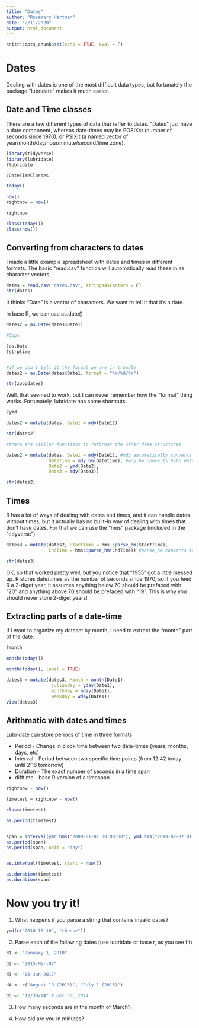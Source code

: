 ```yaml
---
title: "Dates"
author: "Rosemary Hartman"
date: "2/11/2020"
output: html_document
---
```


```r
knitr::opts_chunk$set(echo = TRUE, eval = F)
```
# Dates

Dealing with dates is one of the most difficult data types, but fortunately the package "lubridate" makes it much easier.

## Date and Time classes

There are a few different types of data that reffer to dates. "Dates" just have a date component, whereas date-times may be POSIXct (number of seconds since 1970), or PSIXlt (a named vector of year/month/day/hour/minute/second/time zone).



```r
library(tidyverse)
library(lubridate)
?lubridate

?DateTimeClasses

today()

now()
rightnow = now()

rightnow

class(today())
class(now())

```

## Converting from characters to dates

I made a little example spreadsheet with dates and times in different formats. The basic "read.csv" function will automatically read these in as character vectors.

```r

dates = read.csv("dates.csv", stringsAsFactors = F)
str(dates)

```
It thinks "Date" is a vector of characters. We want to tell it that it's a date.

In base R, we can use as.date()

```r

dates2 = as.Date(dates$Date1)

#Oops

?as.Date
?strptime


#if we don't tell it the format we are in trouble.
dates2 = as.Date(dates$Date1, format = "%m/%d/%Y")

str(zoopdates)

```



Well, that seemed to work, but I can never remember how the "format" thing works. Fortunately, lubridate has some shortcuts. 



```r
?ymd

dates2 = mutate(dates, Date1 = mdy(Date1))

str(dates2)

#there are similar functions to reformat the other date structures

dates2 = mutate(dates, Date1 = mdy(Date1), #mdy automatically converts "month/day/year" or "month-day-year" 
                Datetime = mdy_hm(Datetime), #mdy_hm converts both dates and times stored together (usually the best way to do it)
                Date2 = ymd(Date2),
                Date3 = mdy(Date3))

str(dates2)

```

## Times

R has a lot of ways of dealing with dates and times, and it can handle dates without times, but it actually has no built-in way of dealing with times that don't have dates. For that we can use the "hms" package (included in the "tidyverse")

```r
dates3 = mutate(dates2, StartTime = hms::parse_hm(StartTime),
                EndTime = hms::parse_hm(EndTime)) #parse_hm converts it to a time

str(dates3)

```
OK, so that worked pretty well, but you notice that "1955" got a little messed up. R stores date/times as the number of seconds since 1970, so if you feed R a 2-diget year, it assumes anything below 70 should be prefaced with "20" and anything above 70 should be prefaced with "19". This is why you should never store 2-diget years!

## Extracting parts of a date-time

If I want to organize my dataset by month, I need to extract the "month" part of the date.

```r

?month

month(today())

month(today(), label = TRUE)

dates3 = mutate(dates3, Month = month(Date1), 
                 julianday = yday(Date1), 
                 monthday = mday(Date1), 
                 weekday = wday(Date1))
View(dates3)
```

## Arithmatic with dates and times

Lubridate can store periods of time in three formats 

* Period - Change in clock time between two date-times (years, months, days, etc)
* Interval - Period between two specific time points (from 12:42 today until 2:16 tomorrow)
* Duration - The exact number of seconds in a time span
* difftime - base R version of a timespan

```r

rightnow - now()

timetest = rightnow - now()

class(timetest)

as.period(timetest)


span = interval(ymd_hms("2009-01-01 00:00:00"), ymd_hms("2010-02-02 01:01:01")) #interval
as.period(span)
as.period(span, unit = "day")


as.interval(timetest, start = now())

as.duration(timetest)
as.duration(span)

```

# Now you try it!

1. What happens if you parse a string that contains invalid dates?

```r

ymd(c("2010-10-10", "cheese"))

```
2. Parse each of the following dates (use lubridate or base r, as you see fit)

```r
d1 <- "January 1, 2010"

d2 <- "2015-Mar-07"

d3 <- "06-Jun-2017"

d4 <- c("August 19 (2015)", "July 1 (2015)")

d5 <- "12/30/14" # Dec 30, 2014

```

3. How many seconds are in the month of March?


4. How old are you in minutes?




